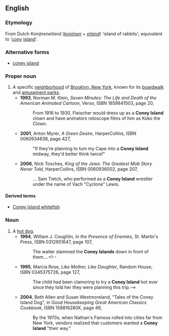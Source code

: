 ==English==
{{wikipedia}}

===Etymology===
From Dutch ''Konijneneiland'' (''[[konijn]]en'' + ''[[eiland]]'') 'island of rabbits'; equivalent to '[[cony]] [[island]]'.

===Alternative forms===
* {{sense|noun, hot dog}} [[coney island]]

===Proper noun===
{{en-proper noun}}

# A specific [[neighborhood]] of [[w:Brooklyn|Brooklyn, New York]], known for its [[boardwalk]] and [[amusement park]]s.
#* '''1993''', Norman M. Klein, ''Seven Minutes: The Life and Death of the American Animated Cartoon'', Verso, ISBN 1859841503, page 20,
#*: From 1916 to 1930, Fleischer would dress up as a '''Coney Island''' clown and have animators rotoscope films of him as Koko the Clown.
#* '''2001''', Anton Myrer, ''A Green Desire'', HarperCollins, ISBN 0060934638, page 427,
#*:"If they're planning to tum my Cape into a '''Coney Island''' midway, they'd better think twice!"
#* '''2006''', Nick Tosches, ''King of the Jews: The Greatest Mob Story Never Told'', HarperCollins, ISBN 0060936002, page 207,
#*:... Sam Tietch, who performed as a '''Coney Island''' wrestler under the name of Vach "Cyclone" Lewis.

====Derived terms====
* [[Coney Island whitefish]]

===Noun===
{{en-noun}}

# A [[hot dog]].
#* '''1994''', William J. Coughlin, ''In the Presence of Enemies'', St. Martin's Press, ISBN 0312951647, page 107,
#*: The waiter slammed the '''Coney Islands''' down in front of them....<!--
#*'''1995''', Marcia Rose, ''Like Mother, Like Daughter'', Random House, ISBN 0345375726, page 127,
#*:The child had been clamoring to try a '''Coney Island''' hot ever since they told her they were planning this trip.-->
#* '''2004''', Beth Allen and Susan Westmoreland, "Tales of the Coney Island Dog", in ''Good Housekeeping Great American Classics Cookbook'', ISBN 158816280X, page 49,
#*: By the 1970s, when Nathan's Famous rolled into cities far from New York, vendors realized that customers wanted a '''Coney Island''' "their way."